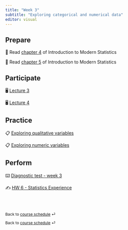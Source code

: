 ```yaml
---
title: "Week 3"
subtitle: "Exploring categorical and numerical data"
editor: visual
---
```


## Prepare

📖 Read [chapter 4](https://openintro-ims.netlify.app/explore-categorical.html) of Introduction to Modern Statistics

📖 Read [chapter 5](https://openintro-ims.netlify.app/explore-numerical.html) of Introduction to Modern Statistics

## Participate

🖥️ [Lecture 3](/slides/lect_03.html)

🖥️ [Lecture 4](/slides/lect_04.html)

## Practice

📋 [Exploring qualitative variables](/ae/ae-2-exploring-categorical-vars.html)

📋 [Exploring numeric variables](/ae/ae-3.html)

## Perform

⌨️ [Diagnostic test - week 3](https://docs.google.com/forms/d/e/1FAIpQLSezWerIcWrIaq-JDXrfAJ08DPKLccSXr9wl4VCQk4ej-Kw77Q/viewform?usp=sf_link)

✍️ [HW 6 - Statistics Experience](/hw/hw-6.html)

<br><br>

::: {style="font-size: 0.875em;"}
Back to [course schedule](/ "Course schedule") ⏎
:::

::: {style="font-size: 0.875em;"}
Back to [course schedule](/ "Course schedule") ⏎
:::
